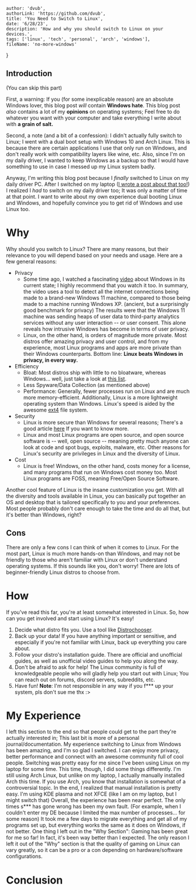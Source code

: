 
    author: 'dvub',
    authorLink: 'https://github.com/dvub',
    title: 'You Need to Switch to Linux',
    date: '6/28/23',
    description: 'How and why you should switch to Linux on your devices.',
    tags: ['linux', 'tech', 'personal', 'arch', 'windows'],
    fileName: 'no-more-windows'
}

## Introduction

(You can skip this part)

First, a warning: If you (for some inexplicable reason) are an absolute Windows lover, this blog post *will* contain **Windows hate**. This blog post *also* contains a lot of my **opinions** on operating systems; Feel free to do whatever you want with your computer and take everything I write about with **a grain of salt.** 

Second, a note (and a bit of a confession): I didn't actually fully switch to Linux; I went with a dual boot setup with Windows 10 and Arch Linux. This is because there are certain applications I use that only run on Windows, and don't really work with compatibility layers like wine, etc. Also, since I'm on my daily driver, I wanted to keep Windows as a backup so that I would have something to use in case I messed up my Linux system badly. 

Anyway, I'm writing this blog post because I *finally* switched to Linux on my daily driver PC. After I switched on my laptop ([I wrote a post about that too!](/posts/first-linux-experience)) I realized I *had* to switch on my daily driver too; It was only a matter of time at that point. I want to write about my own experience dual booting Linux and Windows, and hopefully convince you to get rid of Windows and use Linux too. 

# Why

Why should you switch to Linux? There are many reasons, but their relevance to you will depend based on your needs and usage. Here are a few general reasons:
- Privacy
	- Some time ago, I watched a fascinating [video](https://www.youtube.com/watch?v=IT4vDfA_4NI) about Windows in its current state; I highly recommend that you watch it too. In summary, the video uses a tool to detect all the internet connections being made to a brand-new Windows 11 machine, compared to those being made to a machine running Windows XP. (ancient, but a surprisingly good benchmark for privacy) The results were that the Windows 11 machine was sending heaps of user data to third-party analytics services without any user interaction -- or user consent. This alone reveals how intrusive Windows has become in terms of user privacy. 
	- Linux, on the other hand, is orders of magnitude more private. Most distros offer amazing privacy and user control, and from my experience, most Linux programs and apps are more private than their Windows counterparts.  Bottom line: **Linux beats Windows in privacy, in every way.** 
- Efficiency
	- Bloat: Most distros ship with little to no bloatware, whereas Windows... well, just take a look at [this list](https://www.digitalcitizen.life/windows-10-bloatware/).
	- Less Spyware/Data Collection (as mentioned above)
	- Performance: Generally, fewer processes run on Linux and are much more memory-efficient. Additionally, Linux is a more lightweight operating system than Windows. Linux's speed is aided by the awesome [ext4](https://en.wikipedia.org/wiki/Ext4) file system.
- Security
	- Linux is more secure than Windows for several reasons; There's a good article [here](https://www.pcworld.com/article/508291/why_linux_is_more_secure_than_windows.html) If you want to know more.
	- Linux and most Linux programs are open source, and open source software is -- well, open source -- meaning pretty much anyone can look at code and spot bugs, exploits, malware, etc. Other reasons for Linux's security are privileges in Linux and the diversity of Linux.
- Cost
	- Linux is free! Windows, on the other hand, costs money for a license, and many programs that run on Windows cost money too. Most Linux programs are FOSS, meaning Free/Open Source Software. 

Another cool feature of Linux is the insane customization you get. With all the diversity and tools available in Linux, you can basically put together an OS and desktop that is tailored specifically to you and your preferences. Most people probably don't care enough to take the time and do all that, but it's better than Windows, right?

## Cons

There are only a few cons I can think of when it comes to Linux. For the most part, Linux is much more hands-on than Windows, and may not be friendly to those who aren't familiar with Linux or don't understand operating systems. If this sounds like you, don't worry! There are lots of beginner-friendly Linux distros to choose from.  

# How

If you've read this far, you're at least somewhat interested in Linux. So, how can you get involved and start using Linux? It's easy!
1. Decide what distro fits you. Use a tool like [Distrochooser](https://distrochooser.de/).
2. Back up your data! If you have anything important or sensitive, and especially if you're not familiar with Linux, back up everything you care about.
3. Follow your distro's installation guide. There are official and unofficial guides, as well as unofficial video guides to help you along the way.
4. Don't be afraid to ask for help! The Linux community is full of knowledgeable people who will gladly help you start out with Linux; You can reach out on forums, discord servers, subreddits, etc.
5. Have fun!
**Note**: I'm not responsible in any way if you f*** up your system, pls don't sue me thx :> 

# My Experience

I left this section to the end so that people could get to the part they're actually interested in; This last bit is more of a personal journal/documentation. My experience switching to Linux from Windows has been amazing, and I'm so glad I switched. I can enjoy more privacy, better performance and connect with an awesome community full of cool people. Switching was pretty easy for me since I've been using Linux on my laptop for some time. This time, though, I did some things differently. I'm still using Arch Linux, but unlike on my laptop, I actually manually installed Arch this time. If you use Arch, you know that installation is somewhat of a controversial topic. In the end, I realized that manual installation is pretty easy. I'm using KDE plasma and not XFCE (like I am on my laptop, but I might switch that) Overall, the experience has been near perfect. The only times s*** has gone wrong has been my own fault. (For example, when I couldn't enter my DE because I limited the max number of processes... for some reason) It took me a few days to migrate everything and get all of my programs set up, but everything works the same as it does on Windows, if not better. One thing I left out in the "Why Section": Gaming has been great for me so far! In fact, it's been way better than I expected. The only reason I left it out of the "Why" section is that the quality of gaming on Linux can vary greatly, so it can be a pro or a con depending on hardware/software configurations.

# Conclusion


